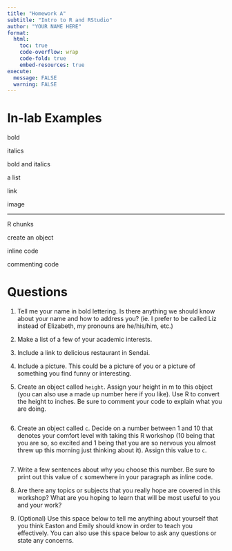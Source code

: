 ```yaml
---
title: "Homework A"
subtitle: "Intro to R and RStudio"
author: "YOUR NAME HERE"
format:
  html:
    toc: true
    code-overflow: wrap
    code-fold: true
    embed-resources: true
execute: 
  message: FALSE
  warning: FALSE
---
```


# In-lab Examples 

bold

italics

bold and italics

a list

link

image

---
R chunks

create an object

inline code

commenting code

# Questions 

1.  Tell me your name in bold lettering. Is there anything we should know about your name and how to address you? (ie. I prefer to be called Liz instead of Elizabeth, my pronouns are he/his/him, etc.)
 

2. Make a list of a few of your academic interests. 


3. Include a link to delicious restaurant in Sendai. 


4.  Include a picture. This could be a picture of you or a picture of something you find funny or interesting.  


5.  Create an object called `height`. Assign your height in m to this object (you can also use a made up number here if you like). Use R to convert the height to inches. Be sure to comment your code to explain what you are doing. 

```r

```

6. Create an object called `c`. Decide on a number between 1 and 10 that denotes your comfort level with taking this R workshop (10 being that you are so, so excited and 1 being that you are so nervous you almost threw up this morning just thinking about it). Assign this value to `c`. 

```r

```

7.  Write a few sentences about why you choose this number. Be sure to print out this value of `c` somewhere in your paragraph as inline code.


8. Are there any topics or subjects that you really hope are covered in this workshop? What are you hoping to learn that will be most useful to you and your work?


9.  (Optional) Use this space below to tell me anything about yourself that you think Easton and Emily should know in order to teach you effectively. You can also use this space below to ask any questions or state any concerns.



